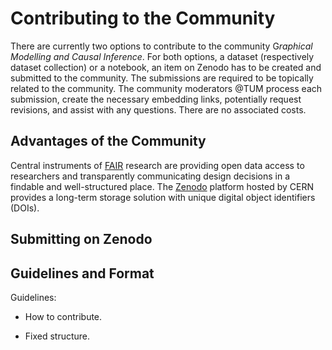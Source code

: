 # Contributing to the Community

There are currently two options to contribute to the community G*raphical Modelling and Causal Inference*. For both options, a dataset (respectively dataset collection) or a notebook, an item on Zenodo has to be created and submitted to the community. The submissions are required to be topically related to the community. The community moderators @TUM process each submission, create the necessary embedding links, potentially request revisions, and assist with any questions. There are no associated costs.

## Advantages of the Community

Central instruments of [FAIR](https://fairsharing.org/) research are providing open data access to researchers and transparently communicating design decisions in a findable and well-structured place. The [Zenodo](https://zenodo.org/) platform hosted by CERN provides a long-term storage solution with unique digital object identifiers (DOIs).

## Submitting on Zenodo

## Guidelines and Format

Guidelines:

-   How to contribute.

-   Fixed structure.
